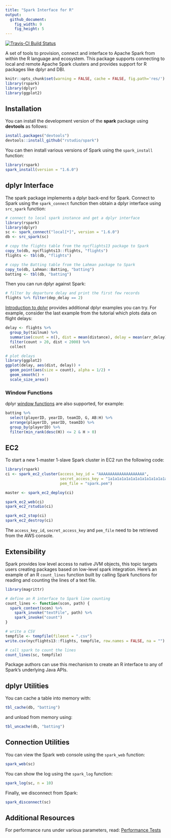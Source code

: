 ```yaml
---
title: "Spark Interface for R"
output:
  github_document:
    fig_width: 9
    fig_height: 5
---
```


[![Travis-CI Build Status](https://travis-ci.com/rstudio/spark.svg?token=MxiS2SHZy3QzqFf34wQr&branch=master)](https://travis-ci.com/rstudio/spark)

A set of tools to provision, connect and interface to Apache Spark from within the R language and ecosystem. This package supports connecting to local and remote Apache Spark clusters and provides support for R packages like dplyr and DBI.

```r
knitr::opts_chunk$set(warning = FALSE, cache = FALSE, fig.path='res/')
library(rspark)
library(dplyr)
library(ggplot2)
```


## Installation

You can install the development version of the **spark** package using **devtools** as follows:

```r
install.packages("devtools")
devtools::install_github("rstudio/spark")
```

You can then install various versions of Spark using the `spark_install` function:

```r
library(rspark)
spark_install(version = "1.6.0")
```


## dplyr Interface

The spark package implements a dplyr back-end for Spark. Connect to Spark using the `spark_connect` function then obtain a dplyr interface using `src_spark` function:

```r
# connect to local spark instance and get a dplyr interface
library(rspark)
library(dplyr)
sc <- spark_connect("local[*]", version = "1.6.0")
db <- src_spark(sc)

# copy the flights table from the nycflights13 package to Spark
copy_to(db, nycflights13::flights, "flights")
flights <- tbl(db, "flights")

# copy the Batting table from the Lahman package to Spark
copy_to(db, Lahman::Batting, "batting")
batting <- tbl(db, "batting")
```

Then you can run dplyr against Spark:

```r
# filter by departure delay and print the first few records
flights %>% filter(dep_delay == 2)
```

[Introduction to dplyr](https://cran.rstudio.com/web/packages/dplyr/vignettes/introduction.html) provides additional dplyr examples you can try. For example, consider the last example from the tutorial which plots data on flight delays:

```r
delay <- flights %>% 
  group_by(tailnum) %>%
  summarise(count = n(), dist = mean(distance), delay = mean(arr_delay)) %>%
  filter(count > 20, dist < 2000) %>%
  collect

# plot delays
library(ggplot2)
ggplot(delay, aes(dist, delay)) +
  geom_point(aes(size = count), alpha = 1/2) +
  geom_smooth() +
  scale_size_area()
```


### Window Functions

dplyr [window functions](https://cran.r-project.org/web/packages/dplyr/vignettes/window-functions.html) are also supported, for example:

```r

batting %>%
  select(playerID, yearID, teamID, G, AB:H) %>%
  arrange(playerID, yearID, teamID) %>%
  group_by(playerID) %>%
  filter(min_rank(desc(H)) <= 2 & H > 0)

```


## EC2

To start a new 1-master 1-slave Spark cluster in EC2 run the following code:

```r
library(rspark)
ci <- spark_ec2_cluster(access_key_id = "AAAAAAAAAAAAAAAAAAAA",
                        secret_access_key = "1a1a1a1a1a1a1a1a1a1a1a1a1a1a1a1a1a1a1a1",
                        pem_file = "spark.pem")

master <- spark_ec2_deploy(ci)

spark_ec2_web(ci)
spark_ec2_rstudio(ci)

spark_ec2_stop(ci)
spark_ec2_destroy(ci)
```

The `access_key_id`, `secret_access_key` and `pem_file` need to be retrieved from the AWS console.


## Extensibility

Spark provides low level access to native JVM objects, this topic targets users creating packages based on low-level spark integration. Here's an example of an R `count_lines` function built by calling Spark functions for reading and counting the lines of a text file.

```r
library(magrittr)

# define an R interface to Spark line counting
count_lines <- function(scon, path) {
  spark_context(scon) %>%
    spark_invoke("textFile", path) %>%
    spark_invoke("count")
}

# write a CSV 
tempfile <- tempfile(fileext = ".csv")
write.csv(nycflights13::flights, tempfile, row.names = FALSE, na = "")

# call spark to count the lines
count_lines(sc, tempfile)
```

Package authors can use this mechanism to create an R interface to any of Spark's underlying Java APIs.


## dplyr Utilities

You can cache a table into memory with:

```r
tbl_cache(db, "batting")
```

and unload from memory using:

```r
tbl_uncache(db, "batting")
```


## Connection Utilities

You can view the Spark web console using the `spark_web` function:

```r
spark_web(sc)
```

You can show the log using the `spark_log` function:

```r
spark_log(sc, n = 10)
```

Finally, we disconnect from Spark:

```r
spark_disconnect(sc)
```

## Additional Resources

For performance runs under various parameters, read: [Performance Tests](tests/perf/perf.md)
